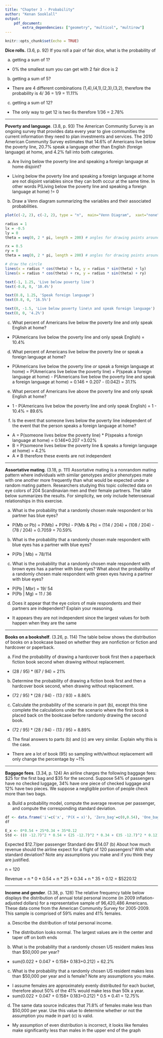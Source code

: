 ```yaml
---
title: "Chapter 3 - Probability"
author: "Kenan Sooklall"
output:
    pdf_document:
        extra_dependencies: ["geometry", "multicol", "multirow"]
---
```


```r
knitr::opts_chunk$set(echo = TRUE)
```

**Dice rolls.** (3.6, p. 92) If you roll a pair of fair dice, what is the probability of

(a) getting a sum of 1?   
- 0% the smallest sum you can get with 2 fair dice is 2
(b) getting a sum of 5?   
- There are 4 different combinations (1,4),(4,1),(2,3),(3,2), therefore the probability is 4/ 36 = 1/9 = 11.11%
(c) getting a sum of 12?  
- The only way to get 12 is two 6s therefore 1/36 = 2.78%





--------------------------------------------------------------------------------

\clearpage

**Poverty and language**. (3.8, p. 93) The American Community Survey is an ongoing survey that provides data every year to give communities the current information they need to plan investments and services. The 2010 American Community Survey estimates that 14.6% of Americans live below the poverty line, 20.7% speak a language other than English (foreign language) at home, and 4.2% fall into both categories.

(a) Are living below the poverty line and speaking a foreign language at home disjoint?
- Living below the poverty line and speaking a foreign language at home are not disjoint variables since they can both occur at the same time.
In other words P(Living below the poverty line and speaking a foreign language at home) != 0

(b) Draw a Venn diagram summarizing the variables and their associated probabilities.

```r
plot(c(-2, 2), c(-2, 2), type = "n",  main="Venn Diagram",  xaxt="none",  yaxt="none", xlab='', ylab='')

radius = 1
lx = -0.5
ly = 0
theta = seq(0, 2 * pi, length = 200) # angles for drawing points around the circle

rx = 0.5
ry = 0
theta = seq(0, 2 * pi, length = 200) # angles for drawing points around the circle

# draw the circle
lines(x = radius * cos(theta) + lx, y = radius * sin(theta) + ly)
lines(x = radius * cos(theta) + rx, y = radius * sin(theta) + ry)

text(-1, 1.25, 'Live below poverty line')
text(-0.8, 0, '10.4%')

text(0.8, 1.25, 'Speak foreign language')
text(0.8, 0, '16.5%')

text(0, -1.5, 'Live below poverty line\n and speak foreign language')
text(0, 0, '4.2%')

```

(c) What percent of Americans live below the poverty line and only speak English at home?

- P(Americans live below the poverty line and only speak English) = 10.4%

(d) What percent of Americans live below the poverty line or speak a foreign language at home?

- P(Americans live below the poverty line *or* speak a foreign language at home) = P(Americans live below the poverty line) + P(speak a foreign language at home) - P(Americans live below the poverty line and speak a foreign language at home) = 0.146 + 0.207 - (0.042) = 31.1%

(e) What percent of Americans live above the poverty line and only speak English at home?

- 1 - P(Americans live below the poverty line and only speak English) = 1 - 10.4% = 89.6%

(f) Is the event that someone lives below the poverty line independent of the event that the person speaks a foreign language at home?

- A = P(someone lives below the poverty line) * P(speaks a foreign language at home) = 0.146*0.207 =3.02%
- B = P(someone lives below the poverty line & speaks a foreign language at home) = 4.2%
- A $\neq$ B therefore these events are not independent



--------------------------------------------------------------------------------

\clearpage

**Assortative mating**. (3.18, p. 111) Assortative mating is a nonrandom mating pattern where individuals with similar genotypes and/or phenotypes mate with one another more frequently than what would be expected under a random mating pattern. Researchers studying this topic collected data on eye colors of 204 Scandinavian men and their female partners. The table below summarizes the results. For simplicity, we only include heterosexual relationships in this exercise.

\begin{center}
\begin{tabular}{ll  ccc c}
                                        &           & \multicolumn{3}{c}{\textit{Partner (female)}} \\
\cline{3-5}
                                        &           & Blue  & Brown     & Green     & Total \\
\cline{2-6}
                                        & Blue      & 78    & 23        & 13        & 114 \\
\multirow{2}{*}{\textit{Self (male)}}   & Brown     & 19    & 23        & 12        & 54 \\
                                        & Green     & 11    & 9         & 16        & 36 \\
\cline{2-6}
                                        & Total     & 108   & 55        & 41        & 204
\end{tabular}
\end{center}


(a) What is the probability that a randomly chosen male respondent or his partner has blue eyes?

- P(Mb or Pb) = P(Mb) + P(Pb) - P(Mb & Pb) = (114 / 204) + (108 / 204) - (78 / 204) = 0.7059 = 70.59%

(b) What is the probability that a randomly chosen male respondent with blue eyes has a partner with blue eyes?

- P(Pb | Mb) = 78/114

(c) What is the probability that a randomly chosen male respondent with brown eyes has a partner with blue eyes? What about the probability of a randomly chosen male respondent with green eyes having a partner with blue eyes?

- P(Pb | Mbr) = 19/ 54
- P(Pb | Mg) = 11 / 36

(d) Does it appear that the eye colors of male respondents and their partners are independent? Explain your reasoning.

- It appears they are not independent since the largest values for both happen when they are the same




--------------------------------------------------------------------------------

\clearpage

**Books on a bookshelf**. (3.26, p. 114) The table below shows the distribution of books on a bookcase
based on whether they are nonfiction or fiction and hardcover or paperback.

\begin{center}
\begin{tabular}{ll  cc c}
                                &           & \multicolumn{2}{c}{\textit{Format}} \\
\cline{3-4}
                                &           & Hardcover     & Paperback     & Total \\
\cline{2-5}
\multirow{2}{*}{\textit{Type}}  & Fiction   & 13            & 59            & 72 \\
                                & Nonfiction& 15            & 8             & 23 \\
\cline{2-5}
                                & Total     & 28            & 67            & 95 \\
\cline{2-5}
\end{tabular}
\end{center}

(a) Find the probability of drawing a hardcover book first then a paperback fiction book second when drawing without replacement.

- (28 / 95) * (67 / 94) = 21%

(b) Determine the probability of drawing a fiction book first and then a hardcover book second, when drawing without replacement.

- (72 / 95) * (28 / 94) - (13 / 93) = 8.86%

(c) Calculate the probability of the scenario in part (b), except this time complete the calculations under the scenario where the first book is placed back on the bookcase before randomly drawing the second book.

- (72 / 95) * (28 / 94) - (13 / 95) = 8.89%


(d) The final answers to parts (b) and (c) are very similar. Explain why this is the case.

- There are a lot of book (95) so sampling with/without replacement will only change the percentage by ~1%




--------------------------------------------------------------------------------

\clearpage

**Baggage fees**. (3.34, p. 124) An airline charges the following baggage fees: $25 for the first bag and $35 for the second. Suppose 54% of passengers have no checked luggage, 34% have one piece of checked luggage and 12% have two pieces. We suppose a negligible portion of people check more than two bags.

(a) Build a probability model, compute the average revenue per passenger, and compute the corresponding standard deviation.

```r
df <- data.frame('i'=c('x', 'P(X = x)'), 'Zero_bag'=c(0,0.54), 'One_bag'=c(25, 0.34), 'Two_bag'=c(35, 0.12), 'Total'=c('-', 1.00))
df
```
```r
E_x <- 0*0.54 + 25*0.34 + 35*0.12
Std <- ((0 -12.7)^2 * 0.54 + (25 -12.7)^2 * 0.34 + (35 -12.7)^2 * 0.12)^0.5
```

Expected $12.7/per passenger
Standard dev $14.07
(b) About how much revenue should the airline expect for a flight of 120 passengers? With what standard deviation? Note any assumptions you make and if you think they are justified.

n = 120

Revenue = n * 0 * 0.54 + n * 25 * 0.34 + n * 35 + 0.12 = $5220.12



--------------------------------------------------------------------------------

\clearpage

**Income and gender**. (3.38, p. 128) The relative frequency table below displays the distribution of annual total personal income (in 2009 inflation-adjusted dollars) for a representative sample of 96,420,486 Americans. These data come from the American Community Survey for 2005-2009. This sample is comprised of 59% males and 41% females.

\begin{center}
\begin{tabular}{lr}
  \hline
\textit{Income}         & \textit{Total} \\
  \hline
\$1 to \$9,999 or loss  & 2.2\% \\
\$10,000 to \$14,999    & 4.7\% \\
\$15,000 to \$24,999    & 15.8\% \\
\$25,000 to \$34,999    & 18.3\% \\
\$35,000 to \$49,999    & 21.2\% \\
\$50,000 to \$64,999    & 13.9\% \\
\$65,000 to \$74,999    & 5.8\% \\
\$75,000 to \$99,999    & 8.4\% \\
\$100,000 or more       & 9.7\% \\
   \hline
\end{tabular}
\end{center}

(a) Describe the distribution of total personal income.

- The distribution looks normal. The largest values are in the center and taper off on both ends

(b) What is the probability that a randomly chosen US resident makes less than $50,000 per year?

- sum(0.022 + 0.047 + 0.158+ 0.183+0.212) = 62.2%

(c) What is the probability that a randomly chosen US resident makes less than $50,000 per year and is female?
Note any assumptions you make.

- I assume females are approximately evenly distributed for each bucket, therefore about 50% of the 41% would make less than 50k a year.
- sum(0.022 + 0.047 + 0.158+ 0.183+0.212) * 0.5 * 0.41 = 12.75%

(d) The same data source indicates that 71.8% of females make less than $50,000 per year. Use this value to determine whether or not the assumption you made in part (c) is valid.

- My assumption of even distribution is incorrect, it looks like females make significanlty less than males in the upper end of the graph



